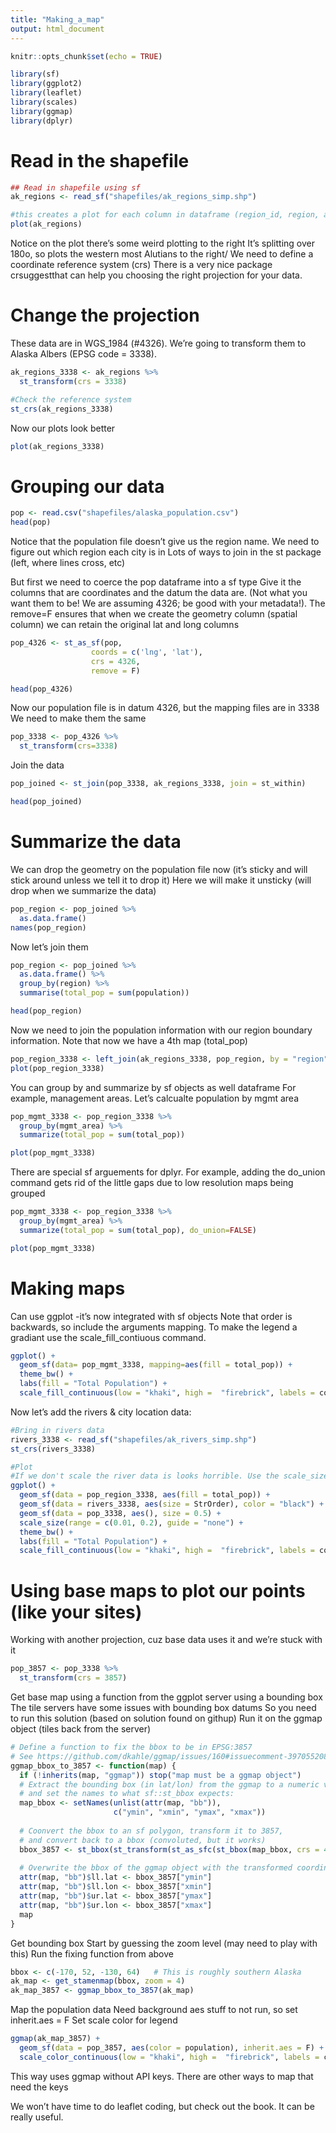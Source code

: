 ```yaml
---
title: "Making_a_map"
output: html_document
---
```


```r
knitr::opts_chunk$set(echo = TRUE)
```

```r
library(sf)
library(ggplot2)
library(leaflet)
library(scales)
library(ggmap)
library(dplyr)
```

# Read in the shapefile
```r
## Read in shapefile using sf
ak_regions <- read_sf("shapefiles/ak_regions_simp.shp")

#this creates a plot for each column in dataframe (region_id, region, and mgmt_area)
plot(ak_regions)  
```

Notice on the plot there's some weird plotting to the right
It's splitting over 180o, so plots the western most Alutians to the right/
We need to define a coordinate reference system (crs)
There is a very nice package crsuggestthat can help you choosing the right projection for your data.

# Change the projection
These data are in WGS_1984 (#4326). 
We're going to transform them to Alaska Albers (EPSG code = 3338).
```r
ak_regions_3338 <- ak_regions %>%
  st_transform(crs = 3338)

#Check the reference system
st_crs(ak_regions_3338)
```
Now our plots look better
```r
plot(ak_regions_3338)
```

# Grouping our data
```r
pop <- read.csv("shapefiles/alaska_population.csv")
head(pop)
```

Notice that the population file doesn't give us the region name.
We need to figure out which region each city is in
Lots of ways to join in the st package (left, where lines cross, etc)

But first we need to coerce the pop dataframe into a sf type
Give it the columns that are coordinates and the datum the data are. (Not what you want them to be! We are assuming 4326; be good with your metadata!).
The remove=F ensures that when we create the geometry column (spatial column) we can retain the original lat and long columns

```r
pop_4326 <- st_as_sf(pop, 
                  coords = c('lng', 'lat'),
                  crs = 4326,
                  remove = F)

head(pop_4326)
```

Now our population file is in datum 4326, but the mapping files are in 3338
We need to make them the same
```r
pop_3338 <- pop_4326 %>% 
  st_transform(crs=3338)
```

Join the data
```r
pop_joined <- st_join(pop_3338, ak_regions_3338, join = st_within)

head(pop_joined)
```
# Summarize the data
We can drop the geometry on the population file now (it's sticky and will stick around unless we tell it to drop it)
Here we will make it unsticky (will drop when we summarize the data)
```r
pop_region <- pop_joined %>% 
  as.data.frame()
names(pop_region)
```

Now let's join them
```r
pop_region <- pop_joined %>% 
  as.data.frame() %>% 
  group_by(region) %>% 
  summarise(total_pop = sum(population))

head(pop_region)
```

Now we need to join the population information with our region boundary information. Note that now we have a 4th map (total_pop)
```r
pop_region_3338 <- left_join(ak_regions_3338, pop_region, by = "region")
plot(pop_region_3338)
```

You can group by and summarize by sf objects as well dataframe
For example, management areas. Let's calcualte population by mgmt area
```r
pop_mgmt_3338 <- pop_region_3338 %>% 
  group_by(mgmt_area) %>% 
  summarize(total_pop = sum(total_pop))

plot(pop_mgmt_3338)

```

There are special sf arguements for dplyr. For example, adding the do_union command gets rid of the little gaps due to low resolution maps being grouped
```r
pop_mgmt_3338 <- pop_region_3338 %>% 
  group_by(mgmt_area) %>% 
  summarize(total_pop = sum(total_pop), do_union=FALSE)

plot(pop_mgmt_3338)

```

# Making maps
Can use ggplot -it's now integrated with sf objects
Note that order is backwards, so include the arguments mapping.
To make the legend a gradiant use the scale_fill_contiuous command.
```r
ggplot() +
  geom_sf(data= pop_mgmt_3338, mapping=aes(fill = total_pop)) +
  theme_bw() +
  labs(fill = "Total Population") +
  scale_fill_continuous(low = "khaki", high =  "firebrick", labels = comma)
```

Now let's add the rivers & city location data:
```r
#Bring in rivers data
rivers_3338 <- read_sf("shapefiles/ak_rivers_simp.shp")
st_crs(rivers_3338)

#Plot
#If we don't scale the river data is looks horrible. Use the scale_size command
ggplot() +
  geom_sf(data = pop_region_3338, aes(fill = total_pop)) +
  geom_sf(data = rivers_3338, aes(size = StrOrder), color = "black") +
  geom_sf(data = pop_3338, aes(), size = 0.5) +
  scale_size(range = c(0.01, 0.2), guide = "none") +
  theme_bw() +
  labs(fill = "Total Population") +
  scale_fill_continuous(low = "khaki", high =  "firebrick", labels = comma)


```
# Using base maps to plot our points (like your sites)
Working with another projection, cuz base data uses it and we're stuck with it
```r
pop_3857 <- pop_3338 %>%
  st_transform(crs = 3857)
```

Get base map using a function from the ggplot server using a bounding box
The tile servers have some issues with bounding box datums
So you need to run this solution (based on solution found on githup)
Run it on the ggmap object (tiles back from the server)
```r
# Define a function to fix the bbox to be in EPSG:3857
# See https://github.com/dkahle/ggmap/issues/160#issuecomment-397055208
ggmap_bbox_to_3857 <- function(map) {
  if (!inherits(map, "ggmap")) stop("map must be a ggmap object")
  # Extract the bounding box (in lat/lon) from the ggmap to a numeric vector, 
  # and set the names to what sf::st_bbox expects:
  map_bbox <- setNames(unlist(attr(map, "bb")), 
                       c("ymin", "xmin", "ymax", "xmax"))
  
  # Coonvert the bbox to an sf polygon, transform it to 3857, 
  # and convert back to a bbox (convoluted, but it works)
  bbox_3857 <- st_bbox(st_transform(st_as_sfc(st_bbox(map_bbox, crs = 4326)), 3857))
  
  # Overwrite the bbox of the ggmap object with the transformed coordinates 
  attr(map, "bb")$ll.lat <- bbox_3857["ymin"]
  attr(map, "bb")$ll.lon <- bbox_3857["xmin"]
  attr(map, "bb")$ur.lat <- bbox_3857["ymax"]
  attr(map, "bb")$ur.lon <- bbox_3857["xmax"]
  map
}
```

Get bounding box
Start by guessing the zoom level (may need to play with this)
Run the fixing function from above
```r
bbox <- c(-170, 52, -130, 64)   # This is roughly southern Alaska
ak_map <- get_stamenmap(bbox, zoom = 4)
ak_map_3857 <- ggmap_bbox_to_3857(ak_map)
```

Map the population data
Need background aes stuff to not run, so set inherit.aes = F
Set scale color for legend
```r
ggmap(ak_map_3857) + 
  geom_sf(data = pop_3857, aes(color = population), inherit.aes = F) +
  scale_color_continuous(low = "khaki", high =  "firebrick", labels = comma)
```

This way uses ggmap without API keys. There are other ways to map that need the keys

We won't have time to do leaflet coding, but check out the book. It can be really useful.